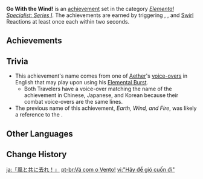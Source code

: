 {{Achievement Set Infobox
|title        = 
|primogems    = {{Achievement/Primogems|Go With the Wind!}}
|total        = {{Achievement/Total|Go With the Wind!}}
|category     = Elemental Specialist: Series I
}}
'''Go With the Wind!''' is an [[achievement]] set in the category ''[[Elemental Specialist: Series I]]''. The achievements are earned by triggering {{Cryo}}, {{Hydro}}, {{Pyro}} and {{Electro}} [[Swirl]] Reactions at least once each within two seconds.

==Achievements==
{{Achievements by Category Table|Go With the Wind!}}
<!--
==Notes==
-->
==Trivia==
* This achievement's name comes from one of [[Aether]]'s [[Traveler/Voice-Overs#Combat|voice-overs]] in English that may play upon using his {{Anemo}} [[Gust Surge|Elemental Burst]].
** Both Travelers have a voice-over matching the name of the achievement in Chinese, Japanese, and Korean because their combat voice-overs are the same lines.
* The previous name of this achievement, ''Earth, Wind, and Fire'', was likely a reference to the {{w|Earth, Wind & Fire|eponymous American band}}.

==Other Languages==
{{Other Languages
|en      = Go With the Wind!
|zhs     = 「随风而去吧！」
|zhs_rm  = "Suífēngérqù ba!"
|zht     = 「隨風而去吧！」
|zht_rm  = "Suífēngérqù ba!"
|zh_tl   = "Go With the Wind!"
|ja      = 「風と共に去れ！」
|ja_rm   = "Kaze to Tomo ni Sare!"
|ja_tl   = "Go With the Wind!"
|ko      = 「바람과 함께 사라져라！」
|ko_rm   = "Barmagwa Hamkke Sarajyeora!"
|ko_tl   = "Go With the Wind!"
|es      = “¡Que se forme un vendaval!”
|es_tl   = "Let a Wind Storm Be Formed!"
|fr      = «&nbsp;Disparaissez avec le vent !&nbsp;»
|fr_tl   = "Disappear With the Wind!"
|ru      = Попутного ветра!
|ru_tl   = Have a Favorable Wind!
|th      = "โผบินไปกับสายลม"
|th_rm   = 
|th_tl   = 
|vi      = "Hãy để gió cuốn đi"
|vi_tl   = "Let the Wind Swept Away"
|de      = „Geh mit dem Wind!“
|de_tl   = "Go With the Wind!"
|id      = Pergilah Bersama Angin!
|id_tl   = Go With the Wind!
|pt      = Vá com o Vento!
|pt_tl   = 
|tr      = Rüzgara Kapıl!
|tr_tl   = 
|it      = Via col vento!
|it_tl   = 
}}

==Change History==
{{Change History|1.0}}
<!--
==References==
{{Reflist}}
-->

[[ja:「風と共に去れ！」]]
[[pt-br:Vá com o Vento!]]
[[vi:"Hãy để gió cuốn đi"]]